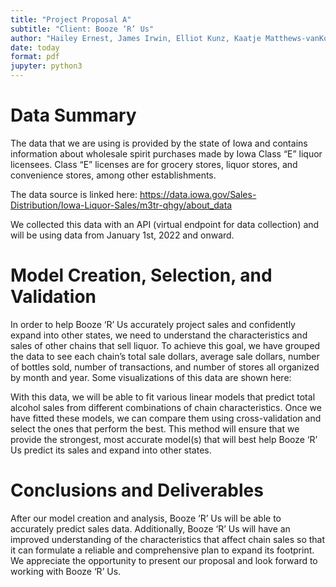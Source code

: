 ```yaml
---
title: "Project Proposal A"
subtitle: "Client: Booze ‘R’ Us"
author: "Hailey Ernest, James Irwin, Elliot Kunz, Kaatje Matthews-vanKoetsveld"
date: today
format: pdf
jupyter: python3
---
```


# Data Summary

The data that we are using is provided by the state of Iowa and contains information about wholesale spirit purchases made by Iowa Class “E” liquor licensees. Class “E” licenses are for grocery stores, liquor stores, and convenience stores, among other establishments. 

The data source is linked here: <https://data.iowa.gov/Sales-Distribution/Iowa-Liquor-Sales/m3tr-qhgy/about_data>

We collected this data with an API (virtual endpoint for data collection) and will be using data from January 1st, 2022 and onward. 


# Model Creation, Selection, and Validation

In order to help Booze ‘R’ Us accurately project sales and confidently expand into other states, we need to understand the characteristics and sales of other chains that sell liquor. To achieve this goal, we have grouped the data to see each chain’s total sale dollars, average sale dollars, number of bottles sold, number of transactions, and number of stores all organized by month and year. Some visualizations of this data are shown here:

With this data, we will be able to fit various linear models that predict total alcohol sales from different combinations of chain characteristics. Once we have fitted these models, we can compare them using cross-validation and select the ones that perform the best. This method will ensure that we provide the strongest, most accurate model(s) that will best help Booze ‘R’ Us predict its sales and expand into other states.


# Conclusions and Deliverables

After our model creation and analysis, Booze ‘R’ Us will be able to accurately predict sales data. Additionally, Booze ‘R’ Us will have an improved understanding of the characteristics that affect chain sales so that it can formulate a reliable and comprehensive plan to expand its footprint. We appreciate the opportunity to present our proposal and look forward to working with Booze ‘R’ Us. 